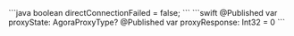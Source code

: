 <PlatformWrapper platform="android">
    ```java
    boolean directConnectionFailed = false;
    ```
</PlatformWrapper>
<PlatformWrapper platform="ios">
    ```swift
    @Published var proxyState: AgoraProxyType?
    @Published var proxyResponse: Int32 = 0
    ```
</PlatformWrapper>